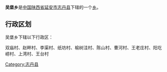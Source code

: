 {{中国乡级行政区
|行政区全称 = 吴堡乡
|景观照片文件名 = 
|景观照片描述 = 
|汉语拼音 =
|其他语言 = 
|其他语言名称 = 
|位置图文件名 = 
|位置图描述 = 
|自定义图片=
|上级行政区 = [[陕西省|陕西省]][[延安市|延安市]][[志丹县|志丹县]]
|行政区类别 = [[乡级行政区|乡]]
|行政区划代码 = 
|行政区划 = 
|村委会 = 
|居委会 = 
|建置时间 = 
|领导职位 = 
|领导名称 = 
|政府驻地 = 
|毗邻 = 
|地理坐标 = 
|总面积 = 
|总人口 = 
|户籍人口 = 
|户籍人口年份 = 
|常住人口 = 
|常住人口年份 = 
|人口密度 = 
|GDP = 
|邮政编码 = 
|电话区号 = 
|官方网站 = 
|网站名称 = 
}}
'''吴堡乡'''是[[中华人民共和国|中国]][[陕西省|陕西省]][[延安市|延安市]][[志丹县|志丹县]]下辖的一个[[乡级行政区|乡]]。

== 行政区划 ==
吴堡乡下辖以下行政区：

双庙村、赵畔村、李渠村、纸坊村、榆树洼村、陈山村、曹河村、王老庄村、阳圪崂村、上湾村、王台村

{{陕西小作品}}
{{志丹县行政区划}}

[[Category:志丹县|Category:志丹县]]